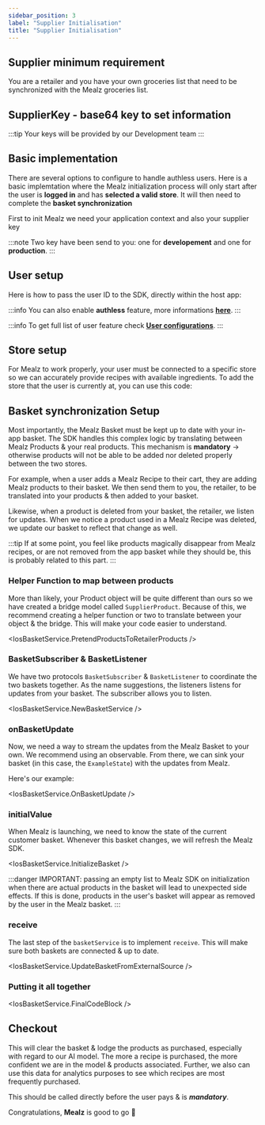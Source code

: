 ```yaml
---
sidebar_position: 3
label: "Supplier Initialisation"
title: "Supplier Initialisation"
---
```




## Supplier minimum requirement

You are a retailer and you have your own groceries list that need to be synchronized with the Mealz groceries list.

## SupplierKey - base64 key to set information

<IosSupplierId />

:::tip
Your keys will be provided by our Development team
:::

## Basic implementation

There are several options to configure to handle authless users. Here is a basic implemtation
where the Mealz initialization process will only start after the user is **logged in** and has **selected a valid store**.
It will then need to complete the **basket synchronization**


First to init Mealz we need your application context and also your supplier key

:::note
Two key have been send to you: one for **developement** and one for **production**.
:::

<IosBasicImp />

## User setup

Here is how to pass the user ID to the SDK, directly within the host app:

:::info
You can also enable **authless** feature, more informations [**here**](../advanced/user-configuration/##AuthLess
).
:::

 <IosUserSetUp />

:::info
To get full list of user feature check [**User configurations**](../advanced/user-configuration).
:::

## Store setup

For Mealz to work properly, your user must be connected to a specific store so we can accurately provide recipes with available ingredients.
To add the store that the user is currently at, you can use this code:

<IosStoreSetup />

## Basket synchronization Setup

Most importantly, the Mealz Basket must be kept up to date with your in-app basket.
The SDK handles this complex logic by translating between Mealz Products & your real products.
This mechanism is **mandatory** -> otherwise products will not be able to be added nor deleted properly between the two stores.

For example, when a user adds a Mealz Recipe to their cart, they are adding Mealz products to their basket.
We then send them to you, the retailer, to be translated into your products & then added to your basket.

Likewise, when a product is deleted from your basket, the retailer, we listen for updates.
When we notice a product used in a Mealz Recipe was deleted, we update our basket to reflect that change as well.

:::tip
If at some point, you feel like products magically disappear from Mealz recipes, or are not removed
from the app basket while they should be, this is probably related to this part.
:::

### Helper Function to map between products

More than likely, your Product object will be quite different than ours so we have created a bridge model called `SupplierProduct`.
Because of this, we recommend creating a helper function or two to translate between your object & the bridge.
This will make your code easier to understand.

<IosBasketService.PretendProductsToRetailerProducts  />

### BasketSubscriber & BasketListener

We have two protocols `BasketSubscriber` & `BasketListener` to coordinate the two baskets together.
As the name suggestions, the listeners listens for updates from your basket.
The subscriber allows you to listen.

<IosBasketService.NewBasketService  />

### onBasketUpdate

Now, we need a way to stream the updates from the Mealz Basket to your own.
We recommend using an observable.
From there, we can sink your basket (in this case, the `ExampleState`) with the updates from Mealz.

Here's our example:

<IosBasketService.OnBasketUpdate  />

### initialValue

When Mealz is launching, we need to know the state of the current customer basket.
Whenever this basket changes, we will refresh the Mealz SDK.

<IosBasketService.InitializeBasket  />

:::danger
IMPORTANT: passing an empty list to Mealz SDK on initialization when there are actual products in the basket will lead to unexpected side effects. If this is done, products in the user's basket will appear as removed by the user in the Mealz basket.
:::

### receive

The last step of the `basketService` is to implement `receive`.
This will make sure both baskets are connected & up to date.

<IosBasketService.UpdateBasketFromExternalSource  />

### Putting it all together

<IosBasketService.FinalCodeBlock  />


## Checkout

<PaymentStartedAndFinished platform ="ios"/>

This will clear the basket & lodge the products as purchased, especially with regard to our AI model.
The more a recipe is purchased, the more confident we are in the model & products associated.
Further, we also can use this data for analytics purposes to see which recipes are most frequently purchased.

This should be called directly before the user pays & is ***mandatory***.

Congratulations, **Mealz** is good to go 🥳

